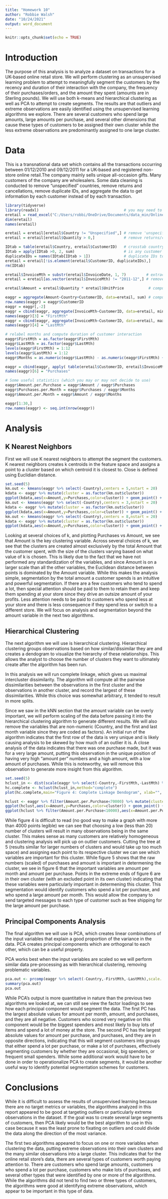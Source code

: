 ---
title: "Homework 10"
author: "Robbie Walsh"
date: "10/24/2021"
output: word_document
---

```{r setup, include=FALSE}
knitr::opts_chunk$set(echo = TRUE)
```

# Introduction

The purpose of this analysis is to analyze a dataset on transactions for a UK-based online retail store.  We will perform clustering as an unsupervised learning problem to attempt to meaningfully segment the customers by the recency and duration of their interaction with the company, the frequency of their purchases/orders, and the amount they spent (amounts are in Sterling pounds).  We will use both k-means and hierarchical clustering as well as PCA to attempt to create segments.  The results are that outliers and extreme observations are easily identified using the unsupervised learning algorithms we explore.  There are several customers who spend large amounts, large amounts per purchase, and several other dimensions that cause these types of customers to be assigned their own cluster while the less extreme observations are predominantly assigned to one large cluster.

# Data

This is a transnational data set which contains all the transactions occurring between 01/12/2010 and 09/12/2011 for a UK-based and registered non-store online retail.The company mainly sells unique all-occasion gifts. Many customers of the company are wholesalers.  Some data cleaning is conducted to remove "unspecified" countries, remove returns and cancellations, remove duplicate IDs, and aggregate the data to get information by each customer instead of by each transaction.

```{r,include=F}
library(tidyverse)
library(readxl)                                      # you may need to install the 'readxl' package first
eretail = read_excel("C:/Users/robbi/OneDrive/Documents/data_min/Online Retail.xlsx")
dim(eretail)
names(eretail)

eretail = eretail[eretail$Country != "Unspecified",] # remove 'unspecified' country
eretail = eretail[eretail$Quantity > 0,]             # remove returns/cancellations

IDtab = table(eretail$Country, eretail$CustomerID)   # crosstab country by customer ID
IDtab = apply(IDtab >0, 2, sum)                      # is any customer ID duplicated across countries?
duplicateIDs = names(IDtab[IDtab > 1])               # duplicate IDs to clean up
eretail = eretail[!is.element(eretail$CustomerID, duplicateIDs),]
rm(IDtab)

eretail$InvoiceMth = substr(eretail$InvoiceDate, 1, 7)         # extract month of invoice
eretail = eretail[as.vector(eretail$InvoiceMth) != "2011-12",] # remove December 2011 as it only covers first week

eretail$Amount = eretail$Quantity * eretail$UnitPrice           # compute amount per invoice item

eaggr = aggregate(Amount~Country+CustomerID, data=eretail, sum) # compute aggregate amount spent per customer
row.names(eaggr) = eaggr$CustomerID
eaggr = eaggr[,-2]
eaggr = cbind(eaggr, aggregate(InvoiceMth~CustomerID, data=eretail, min)[,-1]) # 1st month of customer interaction
names(eaggr)[3] = "FirstMth"
eaggr = cbind(eaggr, aggregate(InvoiceMth~CustomerID, data=eretail, max)[,-1]) # last month of cust. interaction
names(eaggr)[4] = "LastMth"

# relabel months and compute duration of customer interaction
eaggr$FirstMth = as.factor(eaggr$FirstMth)
eaggr$LastMth = as.factor(eaggr$LastMth)
levels(eaggr$FirstMth) = 1:12
levels(eaggr$LastMth) = 1:12
eaggr$Months = as.numeric(eaggr$LastMth) - as.numeric(eaggr$FirstMth) + 1

eaggr = cbind(eaggr, apply( table(eretail$CustomerID, eretail$InvoiceMth) , 1, sum ) )
names(eaggr)[6] = "Purchases"

# Some useful statistics (which you may or may not decide to use)
eaggr$Amount.per.Purchase = eaggr$Amount / eaggr$Purchases
eaggr$Purchases.per.Month = eaggr$Purchases / eaggr$Months
eaggr$Amount.per.Month = eaggr$Amount / eaggr$Months

eaggr[1:30,]
row.names(eaggr) <- seq.int(nrow(eaggr))
```

# Analysis

## K Nearest Neighbors

First we will use K nearest neighbors to attempt the segment the customers.  K nearest neighbors creates k centroids in the feature space and assigns a point to a cluster based on which centroid it is closest to.  Close is defined using Euclidian distance.

```{r}
set.seed(5)
km.out <- kmeans(eaggr %>% select(-Country),centers = 5,nstart = 20)
kdata <- eaggr %>% mutate(cluster = as.factor(km.out$cluster))
ggplot(kdata,aes(x=Amount,y=Purchases,color=cluster)) + geom_point() + labs(title = "Figure 1: Cluster Vizualization, Color for each Cluster",subtitle = "K=5")
km.out <- kmeans(eaggr %>% select(-Country),centers = 3,nstart = 20)
kdata <- eaggr %>% mutate(cluster = as.factor(km.out$cluster))
ggplot(kdata,aes(x=Amount,y=Purchases,color=cluster)) + geom_point() + labs(title = "Figure 2: Cluster Vizualization, color for each Cluster",subtitle = "K=3")
km.out <- kmeans(eaggr %>% select(-Country),centers = 8,nstart = 20)
kdata <- eaggr %>% mutate(cluster = as.factor(km.out$cluster))
ggplot(kdata,aes(x=Amount,y=Purchases,color=cluster)) + geom_point() + labs(title = "Figure 3: Cluster Vizualization, Color for each Cluster",subtitle = "K=8")
```
Looking at several choices of k, and plotting Purchases vs Amount, we see that Amount is the key clustering variable.  Across several choices of k, we see that the clusters are created almost exclusively by the total Amount that the customer spent, with the size of the clusters varying based on what value of k is chosen.  This is likely due to the fact that we have not performed any standardization of the variables, and since Amount is on a larger scale than all the other variables, the Euclidean distance between points is dominated by the Amount variable.  While this makes the analysis simple, segmentation by the total amount a customer spends is an intuitive and powerful segmentation.  If there are a few customers who tend to spend a lot, then special attention should be paid to them to retain them and keep them spending at your store since they drive an outsize amount of your profits.  Less attention needs to be paid to customers who spend less at your store and there is less consequence if they spend less or switch to a different store.  We will focus on analysis and segmentation beyond the amount variable in the next two algorithms.


## Hierarchical Clustering

The next algorithm we will use is hierarchical clustering.  Hierarchical clustering groups observations based on how similar/dissimilar they are and creates a dendogram to visualize the hierarchy of these relationships.  This allows the analyst to choose the number of clusters they want to ultimately create after the algorithm has been run. 

In this analysis we will run complete linkage, which gives us maximal intercluster dissimilarity. The algorithm will compute all the pairwise dissimilarities between the observations in the first cluster and the observations in another cluster, and record the largest of these dissimilarities.  While this choice was somewhat arbitrary, it tended to result in more splits.

Since we saw in the kNN section that the amount variable can be overly important, we will perform scaling of the data before passing it into the hierarchical clustering algorithm to generate different results.  We will also remove the variables that are non-numeric (Country, and the first and last month variable since they are coded as factors).  An initial run of the algorithm indicates that the first row of the data is very unique and is likely causing analysis to be skewed by how much of an outlier it is.  A close analysis of the data indicates that there was one purchase made, but it was for a very large amount, putting this observation in the unique position of having very high "amount per" numbers and a high amount, with a low amount of purchases.  While this is noteworthy, we will remove this observation to generate more insight from this algorithm.  

```{r}
set.seed(5)
hclust_in <- dist(scale(eaggr %>% select(-Country,-FirstMth,-LastMth) %>% filter(Amount.per.Purchase < 70000)))
hc.complete <- hclust(hclust_in,method="complete")
plot(hc.complete,main="Figure 4: Complete Linkage Dendogram", xlab="", sub="",  cex=.9)

hclust <- eaggr %>% filter(Amount.per.Purchase<70000) %>% mutate(cluster = as.factor(cutree(hc.complete,5)))
ggplot(hclust,aes(x=Amount,y=Purchases,color=cluster)) + geom_point() + labs(title = "Figure 5: HClust Results, Color for each Cluster",subtitle = "Amount/Purchase<70000 excluded")
ggplot(hclust %>% filter(Amount.per.Purchase<10000),aes(x=Amount.per.Purchase,y=Amount.per.Month,color=cluster)) + geom_point() + labs(title = "Figure 6: HClust Results, Color for each Cluster",subtitle = "Amount/Purchase<10000 excluded")
```
While figure 4 is difficult to read (no good way to make a graph with more than 4000 points legible) we can see that choosing a low (less than 20) number of clusters will result in many observations being in the same cluster.  This makes sense as many customers are relatively homogeneous and clustering analysis will pick up on outlier customers.  Cutting the tree at 5 (results similar for larger numbers of clusters and would take up too much space) and assigning each point to its respective cluster we can see which variables are important for this cluster.  While figure 5 shows that the raw numbers (scaled) of purchases and amount is important in determening the cluster, we see in figure 6 that the important variables are amount per month and amount per purchase.  Points in the extreme ends of figure 6 are in their own cluster (with an excluded point in its own cluster) indicating that these variables were particularly important in determening this cluster.  This segmentation would identify customers who spend a lot per purchase, and who spend a large amount per month.  This would allow the company to send targeted messages to each type of customer such as free shipping for the large amount per purchase.

## Principal Components Analysis

The final algorithm we will use is PCA, which creates linear combinations of the input variables that explain a good proportion of the variance in the data.  PCA creates principal components which are orthogonal to each other, which can be a useful property.

PCA works best when the input variables are scaled so we will perform similar data pre-processing as with hierarchical clustering, removing problematic variables.

```{r}
pca.out <- prcomp(eaggr %>% select(-Country,-FirstMth,-LastMth),scale. = T)
summary(pca.out)
pca.out
```
While PCA's output is more quantitative in nature than the previous two algorithms we looked at, we can still see view the factor loadings to see how each principal component would segment the data.  The first PC has the largest absolute values for amount per month, amount, and purchases, and they are all negative.  Customers who scored very negative on this component would be the biggest spenders and most likely to buy lots of items and spend a lot of money at the store.  The second PC has the largest absolute values for amount per purchase, and purchases, and they are in opposite directions, indicating that this will segment customers into groups that either spend a lot per purchase, or make a lot of purchases, effectively segmenting customers by whether they are occasional, big spenders, or frequent small spenders.  While some additional work would have to be done in order to operationalize PCA to create segments, it would be another useful way to identify potential segmentation schemes for customers.

# Conclusions

While it is difficult to assess the results of unsupervised learning because there are no target metrics or variables, the algorithms analyzed in this report appeared to be good at targeting outliers or particularly extreme observations in the dataset.  If the goal was to create several large segments of customers, then PCA likely would be the best algorithm to use in this case because it was the least prone to fixating on outliers and could divide the data along the direction of the most variance.

The first two algorithms appeared to focus on one or more variables when clustering the data, putting extreme observations into their own clusters and the many similar observations into a large cluster.  This indicates that for the online retail store's data, there are several types of customers worth paying attention to.  There are customers who spend large amounts, customers who spend a lot per purchase, customers who make lots of purchases, and several other types that were identified by one or more of the algorithms.  While the algorithms did not tend to find two or three types of customers, the algorithms were good at identifying extreme observations, which appear to be important in this type of data. 